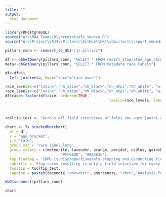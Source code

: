 ```yaml
---
title: ""
output:
  html_document
---
```

<!-- link to Google Font -->
<link href="https://fonts.googleapis.com/css2?family=Inter:wght@100;200;300;400;500;600;700;800;900&display=swap" rel="stylesheet">

```r

library(RPostgreSQL)
source("W:\\RDA Team\\R\\credentials_source.R")
source("W:\\Project\\RJS\\Pillars\\GitHub\\HK\\sdpillars\\report_embeds\\chart_functions.R")

pillars_conn <- connect_to_db("rjs_pillars")

df <- dbGetQuery(pillars_conn, "SELECT * FROM report_stoprates_age_race_ficard_person")
meta<-dbGetQuery(pillars_conn, "SELECT * FROM metadata_race_labels")

df<-df%>%
  left_join(meta, by=c("race"="race_base"))

race_levels<-c("latinx","nh_asian","nh_black","nh_nhpi","nh_white", "aian", "nh_aian", "nhpi", "nh_nhpi", "sswana", "nh_sswana", "nh_twoormor")
race_labels<-c("latinx","nh_asian","nh_black","nh_nhpi","nh_white", "aian", "nh_aian", "nhpi", "nh_nhpi", "sswana", "nh_sswana", "nh_twoormor")
df$race<-factor(df$race, ordered=TRUE, 
                                               levels=race_levels, labels=race_labels)



tooltip_text <- "Across all field interviews of folks <b> ages {point.age_bracket:.1f} </b>, SDPD stopped <b>{point.race_label_short:.1f} people {point.rate:.1f}% of the time.</b>"

chart <- fx_stackedbarchart(  
  df = df,
  x = 'age_bracket',
  y = 'rate',
  group_var = 'race_label_long',
  group_colors = c(meteorite, lavender, orange, peridot, ccblue, gainsboro, "#211447",
                         "#FF9E0D", "#A8683C"),
  top_finding = 'SDPD is disproportionately stopping and conducting field interview cards for Black and Latinx youth',
  subtitle = 'Stop rates resulting in only a field interview for every race across age groups',
  tooltip = tooltip_text,
  caption = paste0(racenote,"<br><br>", sourcenote, "<br>","Analysis for all officer-initiated stops.","<br>"))

dbDisconnect(pillars_conn)
```

```r
chart
```

<script>
  widg = document.getElementsByClassName('html-widget'); //find widgets
  for (let i = 0; i < widg.length; i++) { //loop through
    document.getElementsByClassName('highchart')[i].style.width = '100%'; //adjust width
    document.getElementsByClassName('highchart')[i].style.height = '100%'; //adjust height
  }
</script>